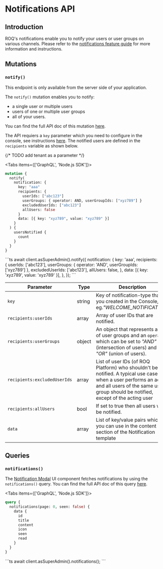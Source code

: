 
# Notifications API

## Introduction

ROQ's notifications enable you to notify your users or user groups on various channels. Please refer to
the [notifications feature guide](/feature-guides/notifications) for more information and instructions.

## Mutations

### `notify()`

<Callout type="info" emoji="ℹ️">
  This endpoint is only available from the server side of your application.
</Callout>

The `notify()` mutation enables you to notify:

* a single user or multiple users
* users of one or multiple user groups
* all of your users.

You can find the full API doc of this mutation [here](https://snapshotp.roq-platform.com/docs/#mutation-notify).

The API requiers a `key` parameter which you need to configure in the console, see
instructions [here](/feature-guides/notifications#2-create-new-notification-template). The notified users are
defined in the `recipients` variable as shown below.

{/* TODO add tenant as a parameter */}

<Tabs items={['GraphQL', 'Node.js SDK']}><Tab>

```graphql
mutation {
  notify(
    notification: {
      key: "aaa"
      recipients: {
        userIds: ["abc123"]
        userGroups: { operator: AND, userGroupIds: ["xyz789"] }
        excludedUserIds: ["abc123"]
        allUsers: false
      }
      data: [{ key: "xyz789", value: "xyz789" }]
    }
  ) {
    usersNotified {
      count
    }
  }
}

```

</Tab>
<Tab>
```ts
await client.asSuperAdmin().notify({
  notification: {
    key: 'aaa',
    recipients: {
      userIds: ['abc123'],
      userGroups: { operator: 'AND', userGroupIds: ['xyz789'] },
      excludedUserIds: ['abc123'],
      allUsers: false,
    },
    data: [{ key: 'xyz789', value: 'xyz789' }],
  },
});
```
</Tab>
</Tabs>

| Parameter                    | Type   | Description                                                                                                                                                                                           |
|------------------------------|--------|-------------------------------------------------------------------------------------------------------------------------------------------------------------------------------------------------------|
| `key`                        | string | Key of notification-type that you created in the Console, eg._"WELCOME_NOTIFICATION"_                                                                                                                 |
| `recipients:userIds`         | array  | Array of user IDs that are notified.                                                                                                                                                                  |
| `recipients:userGroups`      | object | An object that represents a list of user groups and an `operator` which can be set to _"AND"_(intersection of users) and _"OR"_ (union of users).                                                     |
| `recipients:excludedUserIds` | array  | List of user IDs (of ROQ Platform) who shouldn't be notified. A typical use case is when a user performs an action and all users of the same user-group should be notified, except of the acting user |
| `recipients:allUsers`        | bool   | If set to true then all users will be notified.                                                                                                                                                       |
| `data`                       | array  | List of key/value pairs which you can use in the content section of the Notification template                                                                                                         |

## Queries

### `notifications()`

The [Notification Modal](/ui-components/notification-modal) UI component fetches notifications by using the
`notifications()` query. You can find the full API doc of this query [here](https://snapshotp.roq-platform.com/docs/#query-notifications).

<Tabs items={['GraphQL', 'Node.js SDK']}><Tab>

```graphql
query {
  notifications(page: 0, seen: false) {
    data {
      id
      title
      content
      icon
      seen
      read
    }
  }
}
```

</Tab>
<Tab>
```ts
await client.asSuperAdmin().notifications();
```
</Tab>
</Tabs>
